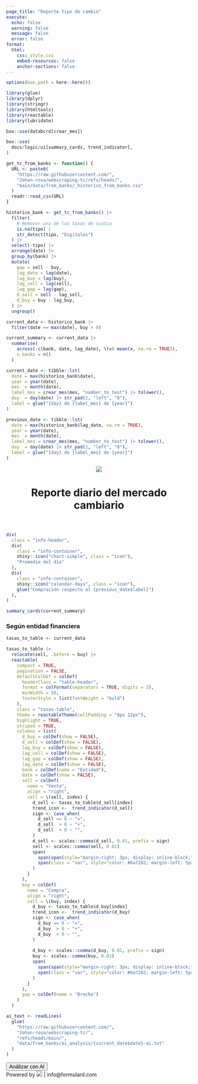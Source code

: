 ```yaml
---
page_title: "Reporte tipo de cambio"
execute:
  echo: false    
  warning: false 
  message: false 
  error: false   
format: 
  html:
    css: style.css
    embed-resources: false
    anchor-sections: false
---
```


```r
options(box.path = here::here())

library(glue)
library(dplyr)
library(stringr)
library(htmltools)
library(reactable)
library(lubridate)

box::use(databcrd[crear_mes])

box::use(
  docs/logic/ui[summary_cards, trend_indicator],
)

get_tc_from_banks <- function() {
  URL <- paste0(
    "https://raw.githubusercontent.com/",
    "Johan-rosa/webscraping-tc/refs/heads/", 
    "main/data/from_banks/_historico_from_banks.csv"
  )
  readr::read_csv(URL)
}

```

<div class="wrapper">

```r
historico_bank <- get_tc_from_banks() |> 
  filter(
    # Remover una de las tasas de scotia
    is.na(tipo) |
    str_detect(tipo, "Digitales")
  ) |>
  select(-tipo) |>
  arrange(date) |>
  group_by(bank) |>
  mutate(
    gap = sell - buy,
    lag_date = lag(date),
    lag_buy = lag(buy),
    lag_sell = lag(sell),
    lag_gap = lag(gap),
    d_sell = sell - lag_sell,
    d_buy = buy - lag_buy,
  ) |>
  ungroup()

current_data <- historico_bank |>
  filter(date == max(date), buy > 0)

current_summary <- current_data |>
  summarise(
    across(-c(bank, date, lag_date), \(x) mean(x, na.rm = TRUE)),
    n_banks = n()
  )
```

```r
current_date <- tibble::lst(
  date = max(historico_bank$date),
  year = year(date),
  mes  = month(date),
  label_mes = crear_mes(mes, "number_to_text") |> tolower(),
  day  = day(date) |> str_pad(2, "left", "0"),
  label = glue("{day} de {label_mes} de {year}")
)

previous_date <- tibble::lst(
  date = max(historico_bank$lag_date, na.rm = TRUE),
  year = year(date),
  mes  = month(date),
  label_mes = crear_mes(mes, "number_to_text") |> tolower(),
  day  = day(date) |> str_pad(2, "left", "0"),
  label = glue("{day} de {label_mes} de {year}")
)
```

<header>

::: {.grid  .document-header}
::: {.g-col-12 .g-col-md-2}
<img class="logo" src="assets/formula_border 2.png">
:::
::: {.g-col-12 .g-col-md-10 .text-center .header-text}
<h1>Reporte diario del mercado cambiario</h1>
:::
:::

<div class="hr"></div>
</header>

<main class="main-content">

```r
div(
  class = "info-header",
  div(
    class = "info-container",
    shiny::icon("chart-simple", class = "icon"),
    "Promedio del día"
  ),
  div(
    class = "info-container",
    shiny::icon("calendar-days", class = "icon"),
    glue("Compración respecto al {previous_date$label}")
  ),
)
```

```r
summary_cards(current_summary)
```


### Según entidad financiera

```r
tasas_to_table <- current_data

tasas_to_table |>
  relocate(sell, .before = buy) |> 
  reactable(
    compact = TRUE,
    pagination = FALSE,
    defaultColDef = colDef(
      headerClass = "table-header",
      format = colFormat(separators = TRUE, digits = 2),
      minWidth = 50,
      footerStyle = list(fontWeight = "bold")
    ),
    class = "tasas-table",
    theme = reactableTheme(cellPadding = "8px 12px"),
    highlight = TRUE, 
    striped = TRUE,
    columns = list(
      d_buy = colDef(show = FALSE),
      d_sell = colDef(show = FALSE),
      lag_buy = colDef(show = FALSE),
      lag_sell = colDef(show = FALSE),
      lag_gap = colDef(show = FALSE),
      lag_date = colDef(show = FALSE),
      bank = colDef(name = "Entidad"),
      date = colDef(show = FALSE),
      sell = colDef(
        name = "Venta",
        align = "right",
        cell = \(sell, index) {
          d_sell <- tasas_to_table$d_sell[index] 
          trend_icon <-  trend_indicator(d_sell)
          sign <- case_when(
            d_sell == 0 ~ "=",
            d_sell  > 0 ~ "+",
            d_sell  < 0 ~ "",
          )
          d_sell <- scales::comma(d_sell, 0.01, prefix = sign)
          sell <- scales::comma(sell, 0.01)
          span(
            span(span(style="margin-right: 3px; display: inline-block;", trend_icon), sell), 
            span(class = "var", style="color: #6a7282; margin-left: 5px;", glue("({d_sell})"))
          )
        }
      ),
      buy = colDef(
        name = "Compra",
        align = "right",
        cell = \(buy, index) {
          d_buy <- tasas_to_table$d_buy[index] 
          trend_icon <-  trend_indicator(d_buy)
          sign <- case_when(
            d_buy == 0 ~ "=",
            d_buy  > 0 ~ "+",
            d_buy  < 0 ~ "",
          )
          
          d_buy <- scales::comma(d_buy, 0.01, prefix = sign)
          buy <- scales::comma(buy, 0.01)
          span(
            span(span(style="margin-right: 3px; display: inline-block;", trend_icon), buy),
            span(class = "var", style="color: #6a7282; margin-left: 5px;", glue("({d_buy})"))
          )
        }
      ),
      gap = colDef(name = "Brecha")
    )
  )
```


```r
ai_text <- readLines(
  glue(
    "https://raw.githubusercontent.com/",
    "Johan-rosa/webscraping-tc/",
    "refs/heads/main/",
    "data/from_banks/ai_analysis/{current_date$date}-ai.txt"
  )
)
```

<button id="reveal-btn" class="btn btn-dark mt-3" style="font-size: 0.9rem">
  <i class="bi bi-magic"></i>
  Análizar con AI
</button>

<div id="loading-spinner" class="spinner-border text-dark mt-3" role="status" style="display: none;">
  <span class="visually-hidden">Loading...</span>
</div>

<div id="output-container" class="mt-3" style="display: none;">

```r
#| output: asis

ai_text |>
  paste(collapse = "\n") |> 
  cat()
```

</div> 

<script> 
  document.getElementById("reveal-btn").addEventListener("click", function() { 
    var button = this; 
    var spinner = document.getElementById("loading-spinner"); 
    var output = document.getElementById("output-container"); 
    
    button.style.display = "none"; // Hide button
    spinner.style.display = "inline-block"; // Show spinner 
    
    setTimeout(function() {
      spinner.style.display = "none"; // Hide spinner 
      output.style.display = "block"; // Show output
    }, 2000); 
  }); 
</script>

</main>

<footer>
Powered by <img src="assets/formula.png" class="logo-footer"> | info@formulard.com
</footer>

</div>
